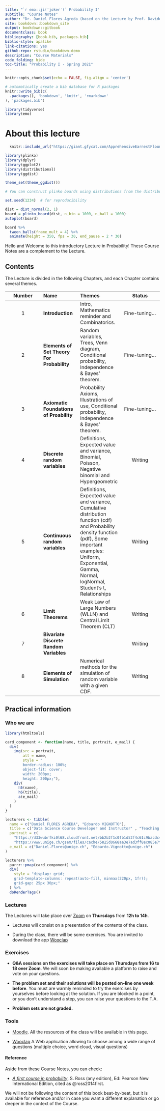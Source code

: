 ```yaml
--- 
title: "`r emo::ji('joker')` Probability I"
subtitle: "Course Notes"
author: "Dr. Daniel Flores Agreda (based on the Lecture by Prof. Davide La Vecchia)"
site: bookdown::bookdown_site
output: bookdown::gitbook
documentclass: book
bibliography: [book.bib, packages.bib]
biblio-style: apalike
link-citations: yes
github-repo: rstudio/bookdown-demo
description: "Course Materials"
code_folding: hide 
toc-title: "Probability I - Spring 2021"
---
```

```r
knitr::opts_chunk$set(echo = FALSE, fig.align = 'center')
```

```r
# automatically create a bib database for R packages
knitr::write_bib(c(
  .packages(), 'bookdown', 'knitr', 'rmarkdown'
), 'packages.bib')
```


```r
library(tidyverse)
library(emo)
```


# About this lecture {-}


```r
  knitr::include_url("https://giant.gfycat.com/ApprehensiveEarnestFlounder.mp4")
```

```r
library(plinko)
library(dplyr)
library(ggplot2)
library(distributional)
library(ggdist)

theme_set(theme_ggdist())

# You can construct plinko boards using distributions from the distributional package:

set.seed(1234)  # for reproducibility

dist = dist_normal(2, 1)
board = plinko_board(dist, n_bin = 1000, n_ball = 1000)
autoplot(board)

board %>%
  tween_balls(frame_mult = 4) %>%
  animate(height = 350, fps = 30, end_pause = 2 * 30)
```


Hello and Welcome to this introductory Lecture in Probability! These Course Notes are a complement to the Lecture.  

## Contents {-}

The Lecture is divided in the following Chapters, and each Chapter contains several themes.

| Number| Name  | Themes | Status |
|:------:|:-------|:-------|:-------:| 
| 1 |**Introduction** | Intro, Mathematics reminder and Combinatorics. | Fine-tuning...  | 
| 2 |**Elements of Set Theory For Probability** | Random variables, Trees, Venn diagram, Conditional probability, Independence & Bayes' theorem. | Fine-tuning... | 
| 3 |**Axiomatic Foundations of Proability** | Probability Axioms, Illustrations of use, Conditional probability, Independence & Bayes' theorem. | Fine-tuning... | 
| 4 | **Discrete random variables**| Definitions, Expected value and variance,  Binomial, Poisson, Negative binomial and Hypergeometric | Writing | 
| 5 | **Continuous random variables** | Definitions, Expected value and variance, Cumulative distribution function (cdf) and Probability density function (pdf), Some important examples: Uniform, Exponential, Gamma, Normal, logNormal, Student's t, Relationships | Writing |
| 6 | **Limit Theorems** | Weak Law of Large Numbers (WLLN) and Central Limit Theorem (CLT) |Writing  | 
| 7 | **Bivariate Discrete Random Variables** | | Writing |
| 8 | **Elements of Simulation** | Numerical methods for the simulation of random variable with a given CDF. | Writing |

## Practical information {-}

### Who we are {-}

```r
library(htmltools)

card_component <- function(name, title, portrait, e_mail) {
  div(
    img(src = portrait,
        alt = name, 
        style = "
        border-radius: 100%;
        object-fit: cover;
        width: 200px;
        height: 200px;"), 
    div(
      h5(name),
      h6(title), 
      a(e_mail)
    )
  )
}
```


```r
lecturers <- tibble(
  name = c("Daniel FLORES AGREDA", "Edoardo VIGNOTTO"),
  title = c("Data Science Course Developer and Instructor" , "Teaching and Research Assistant"),
  portrait = c(
    "https://d33wubrfki0l68.cloudfront.net/bb2b2f1c0fb1d52f4c61c9bacdc49dcbfc4c756c/58288/daniel.3c796e13.jpg",
    "https://www.unige.ch/gsem/files/cache/5825d0668aa3e7ad3ff8ec085e7f3498_f3901.jpg"), 
  e_mail = c("Daniel.Flores@unige.ch", "Edoardo.Vignotto@unige.ch")
)
```

```r
lecturers %>%
  purrr::pmap(card_component) %>%
  div(
    style = "display: grid;
    grid-template-columns: repeat(auto-fill, minmax(220px, 1fr));
    grid-gap: 25px 30px;"
  ) %>%
  doRenderTags()
```


### Lectures {-}

The Lectures will take place over [Zoom](https://unige.zoom.us/j/7938361073) on **Thursdays** from **12h to 14h**. 

- Lectures will consist on a presentation of the contents of the class. 

- During the class, there will be some exercises. You are invited to download the app [Wooclap](https://www.wooclap.com)

### Exercises {-}

- **Q&A sessions on the exercises will take place on Thursdays from 16 to 18 over Zoom**. We will soon be making available a platform to raise and vote on your questions.

- **The problem set and their solutions will be posted on-line one week before**. You must are warmly reminded to try the exercises by yourselves before looking at the solution. If you are blocked in a point, or you don't understand a step, you can raise your questions to the T.A.

- **Problem sets are not graded.**

### Tools {-}

- [Moodle](https://moodle.unige.ch/course/view.php?id=7133). All the resources of the class will be available in this page.

- [Wooclap](https://www.wooclap.com) A Web application allowing to choose among a wide range of questions (multiple choice, word cloud, visual questions)


#### Reference {-}

Aside from these Course Notes, you can check: 

- [_A first course in probability_](https://www.pearson.com/us/higher-education/product/Ross-First-Course-in-Probability-A-9th-Edition/9780321794772.html), S. Ross (any edition), Ed: Pearson New International Edition, cited as @ross2014first.  

We will not be following the content of this book beat-by-beat, but it is available for reference and/or in case you want a different explanation or go deeper in the context of the Course.
